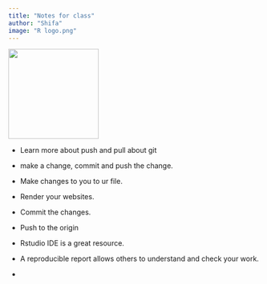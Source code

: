 ```yaml
---
title: "Notes for class"
author: "Shifa"
image: "R logo.png"
---
```


![](R%20logo.png){width="180"}

-   Learn more about push and pull about git

-   make a change, commit and push the change.

-   Make changes to you to ur file.

-   Render your websites.

-   Commit the changes.

-   Push to the origin

-   Rstudio IDE is a great resource.

-   A reproducible report allows others to understand and check your work.

- 
